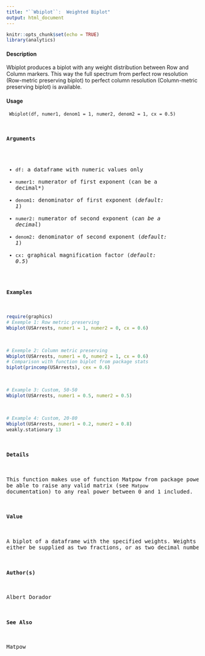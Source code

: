 ```yaml
---
title: "``Wbiplot``:  Weighted Biplot"
output: html_document
---
```


```r
knitr::opts_chunk$set(echo = TRUE)
library(analytics)
```



#### Description
Wbiplot produces a biplot with any weight distribution between Row and Column markers. 
This way the full spectrum from perfect row resolution (Row-metric preserving biplot) to perfect column resolution (Column-metric preserving biplot) is available.

#### Usage
<pre><code>
Wbiplot(df, numer1, denom1 = 1, numer2, denom2 = 1, cx = 0.5)
</code><pre>

#### Arguments
* ``df``: a dataframe with numeric values only
* ``numer1``: numerator of first exponent (can be a decimal*)
* ``denom1``: denominator of first exponent (*default: 1*)
* ``numer2``: numerator of second exponent (*can be a decimal*)
* ``denom2``: denominator of second exponent (*default: 1*)
* ``cx``: graphical magnification factor (*default: 0.5*)

#### Examples
```r
require(graphics)
# Exemple 1: Row metric preserving
Wbiplot(USArrests, numer1 = 1, numer2 = 0, cx = 0.6)
```
```r
# Exemple 2: Column metric preserving
Wbiplot(USArrests, numer1 = 0, numer2 = 1, cx = 0.6)
# Comparison with function biplot from package stats
biplot(princomp(USArrests), cex = 0.6)
```
```r
# Example 3: Custom, 50-50
Wbiplot(USArrests, numer1 = 0.5, numer2 = 0.5)
```
```r
# Example 4: Custom, 20-80
Wbiplot(USArrests, numer1 = 0.2, numer2 = 0.8)
weakly.stationary 13
```


#### Details
This function makes use of function Matpow from package powerplus to be able to raise any valid matrix (see ``Matpow`` documentation) to any real power between 0 and 1 included.

#### Value
A biplot of a dataframe with the specified weights. Weights can either be supplied as two fractions, or as two decimal numbers.

#### Author(s)
Albert Dorador

#### See Also
Matpow
